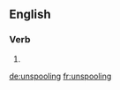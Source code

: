 ==English==

===Verb===
{{head|en|present participle}}

# {{present participle of|unspool|lang=en|nocat=1}}

[[de:unspooling]]
[[fr:unspooling]]